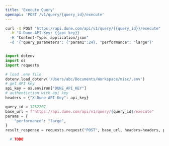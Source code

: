 ```yaml
---
title: 'Execute Query'
openapi: 'POST /v1/query/{query_id}/execute'
---
```


<RequestExample>

```bash cURL
curl -X POST "https://api.dune.com/api/v1/query/{{query_id}}/execute"   \
  -H "X-Dune-API-Key: {{api_key}}                                       \
  -H "Content-Type: application/json"                                   \
  -d '{"query_parameters": {"param1":24}, "performance": "large"}'
```

```python Python

import dotenv
import os
import requests

# load .env file
dotenv.load_dotenv('/Users/abc/Documents/Workspace/misc/.env')
# get API key
api_key = os.environ["DUNE_API_KEY"]
# authentiction with api key
headers = {"X-Dune-API-Key": api_key}

query_id = 1252207
base_url = f"https://api.dune.com/api/v1/query/{query_id}/execute"
params = {
    "performance": "large",
}
result_response = requests.request("POST", base_url, headers=headers, params=params)

```

```python Python SDK
  # TODO
```

</RequestExample>